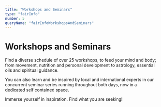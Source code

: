 ```yaml
---
title: "Workshops and Seminars"
type: "fairInfo"
number: 5
queryName: "fairInfoWorkshopsAndSeminars"
---
```



# Workshops and Seminars

Find a diverse schedule of over 25 workshops, to feed your mind and
body; from movement, nutrition and personal development to astrology,
essential oils and spiritual guidance.

You can also learn and be
inspired by local and international experts in our concurrent seminar
series running throughout both days, now in a dedicated self contained
space.

Immerse yourself in inspiration. Find what you are seeking!

<Schedules />
